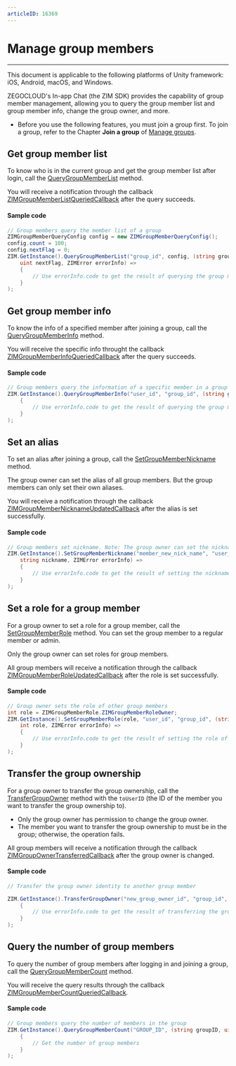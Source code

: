```yaml
---
articleID: 16369
---
```



# Manage group members

- - -

<Note title="Note">

This document is applicable to the following platforms of Unity framework: iOS, Android, macOS, and Windows.
</Note>


ZEGOCLOUD's In-app Chat (the ZIM SDK) provides the capability of group member management, allowing you to query the group member list and group member info, change the group owner, and more.


<Warning title="Warning">

- Before you use the following features, you must join a group first. To join a group, refer to the Chapter **Join a group** of [Manage groups](./Manage%20groups.mdx).
</Warning>



## Get group member list


To know who is in the current group and get the group member list after login, call the [QueryGroupMemberList](@QueryGroupMemberList) method. 

You will receive a notification through the callback [ZIMGroupMemberListQueriedCallback](@ZIMGroupMemberListQueriedCallback) after the query succeeds. 

#### Sample code

```c#
// Group members query the member list of a group
ZIMGroupMemberQueryConfig config = new ZIMGroupMemberQueryConfig();
config.count = 100;
config.nextFlag = 0;
ZIM.GetInstance().QueryGroupMemberList("group_id", config, (string groupID, List<ZIMGroupMemberInfo> userList,
    uint nextFlag, ZIMError errorInfo) =>
    {
        // Use errorInfo.code to get the result of querying the group member list     
    }
);
```


## Get group member info

To know the info of a specified member after joining a group, call the [QueryGroupMemberInfo](@QueryGroupMemberInfo) method.

You will receive the specific info throught the callback [ZIMGroupMemberInfoQueriedCallback](@ZIMGroupMemberInfoQueriedCallback) after the query succeeds.


#### Sample code

```c#
// Group members query the information of a specific member in a group
ZIM.GetInstance().QueryGroupMemberInfo("user_id", "group_id", (string groupID, ZIMGroupMemberInfo userInfo, ZIMError errorInfo) =>
    {
        // Use errorInfo.code to get the result of querying the group member information     
    }
);
```



## Set an alias


To set an alias after joining a group, call the [SetGroupMemberNickname](@SetGroupMemberNickname) method.

<Warning title="Warning">

The group owner can set the alias of all group members. But the group members can only set their own aliases.
</Warning>


You will receive a notification through the callback [ZIMGroupMemberNicknameUpdatedCallback](@ZIMGroupMemberNicknameUpdatedCallback) after the alias is set successfully. 


#### Sample code

```c#
// Group members set nickname. Note: The group owner can set the nickname for themselves and other members in the group; other group members can only set their own nickname in the group.
ZIM.GetInstance().SetGroupMemberNickname("member_new_nick_name", "user_id", "group_id", (string groupID, string forUserID,
    string nickname, ZIMError errorInfo) =>
    {
        // Use errorInfo.code to get the result of setting the nickname
    }
);
```

## Set a role for a group member


For a group owner to set a role for a group member, call the [SetGroupMemberRole](@SetGroupMemberRole) method. You can set the group member to a regular member or admin.

<Warning title="Warning">

Only the group owner can set roles for group members.
</Warning>


All group members will receive a notification through the callback [ZIMGroupMemberRoleUpdatedCallback](@ZIMGroupMemberRoleUpdatedCallback) after the role is set successfully.

#### Sample code

```c#
// Group owner sets the role of other group members
int role = ZIMGroupMemberRole.ZIMGroupMemberRoleOwner;
ZIM.GetInstance().SetGroupMemberRole(role, "user_id", "group_id", (string groupID, string forUserID,
    int role, ZIMError errorInfo) =>
    {
        // Use errorInfo.code to get the result of setting the role of the group member
    }
);
```


## Transfer the group ownership


For a group owner to transfer the group ownership, call the [TransferGroupOwner](@TransferGroupOwner) method with the `toUserID` (the ID of the member you want to transfer the group ownership to).

<Warning title="Warning">

- Only the group owner has permission to change the group owner.
- The member you want to transfer the group ownership to must be in the group; otherwise, the operation fails.
</Warning>

All group members will receive a notification through the callback [ZIMGroupOwnerTransferredCallback](@ZIMGroupOwnerTransferredCallback) after the group owner is changed. 


#### Sample code

```c#
// Transfer the group owner identity to another group member

ZIM.GetInstance().TransferGroupOwner("new_group_owner_id", "group_id", (string groupID, string toUserID, ZIMError errorInfo) =>
    {
        // Use errorInfo.code to get the result of transferring the group owner identity
    }
);
```

## Query the number of group members


To query the number of group members after logging in and joining a group, call the [QueryGroupMemberCount](@QueryGroupMemberCount) method.

You will receive the query results through the callback [ZIMGroupMemberCountQueriedCallback](@ZIMGroupMemberCountQueriedCallback).


#### Sample code

```c#
// Group members query the number of members in the group
ZIM.GetInstance().QueryGroupMemberCount("GROUP_ID", (string groupID, uint count, ZIMError errorInfo) =>
    {
        // Get the number of group members
    }
);
```
